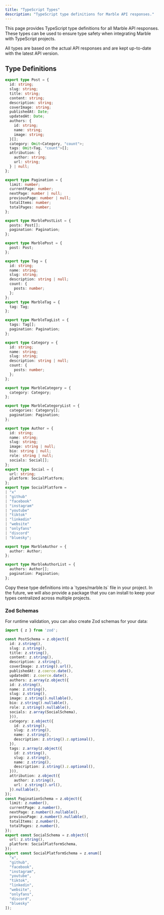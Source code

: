 ```yaml
---
title: "TypeScript Types"
description: "TypeScript type definitions for Marble API responses."
---
```


This page provides TypeScript type definitions for all Marble API responses. These types can be used to ensure type safety when integrating Marble with TypeScript projects.

<Note>
All types are based on the actual API responses and are kept up-to-date with the latest API version.
</Note>


## Type Definitions

```typescript
export type Post = {
  id: string;
  slug: string;
  title: string;
  content: string;
  description: string;
  coverImage: string;
  publishedAt: Date;
  updatedAt: Date;
  authors: {
    id: string;
    name: string;
    image: string;
  }[];
  category: Omit<Category, "count">;
  tags: Omit<Tag, "count">[];
  attribution: {
    author: string;
    url: string;
  } | null;
};

export type Pagination = {
  limit: number;
  currentPage: number;
  nextPage: number | null;
  previousPage: number | null;
  totalItems: number;
  totalPages: number;
};

export type MarblePostList = {
  posts: Post[];
  pagination: Pagination;
};

export type MarblePost = {
  post: Post;
};

export type Tag = {
  id: string;
  name: string;
  slug: string;
  description: string | null;
  count: {
    posts: number;
  };
};
export type MarbleTag = {
  tag: Tag;
};

export type MarbleTagList = {
  tags: Tag[];
  pagination: Pagination;
};

export type Category = {
  id: string;
  name: string;
  slug: string;
  description: string | null;
  count: {
    posts: number;
  };
};

export type MarbleCategory = {
  category: Category;
};

export type MarbleCategoryList = {
  categories: Category[];
  pagination: Pagination;
};

export type Author = {
  id: string;
  name: string;
  slug: string;
  image: string | null;
  bio: string | null;
  role: string | null;
  socials: Social[];
};
export type Social = {
  url: string;
  platform: SocialPlatform;
};
export type SocialPlatform =
| "x"
| "github"
| "facebook"
| "instagram"
| "youtube"
| "tiktok"
| "linkedin"
| "website"
| "onlyfans"
| "discord"
| "bluesky";

export type MarbleAuthor = {
  author: Author;
};

export type MarbleAuthorList = {
  authors: Author[];
  pagination: Pagination;
};
```

<Tip>
Copy these type definitions into a `types/marble.ts` file in your project. In the future, we will also provide a package that you can install to keep your types centralized across multiple projects.
</Tip>

### Zod Schemas

For runtime validation, you can also create Zod schemas for your data:

```typescript
import { z } from 'zod';

const PostSchema = z.object({
  id: z.string(),
  slug: z.string(),
  title: z.string(),
  content: z.string(),
  description: z.string(),
  coverImage: z.string().url(),
  publishedAt: z.coerce.date(),
  updatedAt: z.coerce.date(),
  authors: z.array(z.object({
  id: z.string(),
  name: z.string(),
  slug: z.string(),
  image: z.string().nullable(),
  bio: z.string().nullable(),
  role: z.string().nullable(),
  socials: z.array(SocialSchema),
  })),
  category: z.object({
    id: z.string(),
    slug: z.string(),
    name: z.string(),
    description: z.string().z.optional(),
  }),
  tags: z.array(z.object({
    id: z.string(),
    slug: z.string(),
    name: z.string(),
    description: z.string().z.optional(),
  })),
  attribution: z.object({
    author: z.string(),
    url: z.string().url(),
  }).nullable(),
});
const PaginationSchema = z.object({
  limit: z.number(),
  currentPage: z.number(),
  nextPage: z.number().nullable(),
  previousPage: z.number().nullable(),
  totalItems: z.number(),
  totalPages: z.number(),
});
export const SocialSchema = z.object({
  url: z.string(),
  platform: SocialPlatformSchema,
});
export const SocialPlatformSchema = z.enum([
  "x",
  "github", 
  "facebook",
  "instagram",
  "youtube",
  "tiktok",
  "linkedin",
  "website",
  "onlyfans",
  "discord",
  "bluesky"
]);
```
